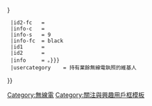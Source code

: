 {{topicon
|image=International amateur radio symbol.svg
|size=18px
|alt=這個用戶持有業餘無線電執照
|title=這個用戶持有業餘無線電執照
|link=Category:持有業餘無線電執照的維基人
}}

{{Userbox-2
  |border-c = black
  |border-s = 1
  |id1-c    = #FFFFFF
  |id1-s    = 12
  |id1-fc   = #000000
  |id2-c    = #000000
  |id2-s    = {{{5|{{{id-s|14}}}}}}
  |id2-fc   = {{{info-fc|black}}}
  |info-c   = {{{2|#f5f5dc}}}
  |info-s   = 9
  |info-fc  = black
  |id1      = {{{1}}}
  |id2      = {{{3|[[Image:Ai2q.png|x45px]]}}}
  |info     = {{{4|這個用戶持有'''[[業餘無線電|業餘無線電執照]]'''，其電臺呼號為：{{{1}}}。}}}
  |usercategory    = 持有業餘無線電執照的維基人
}}
<noinclude>[[Category:無線電]][[Category:關注與興趣用戶框模板]]</noinclude>